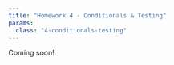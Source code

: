 ```yaml
---
title: "Homework 4 - Conditionals & Testing"
params:
  class: "4-conditionals-testing"
---
```


Coming soon!
